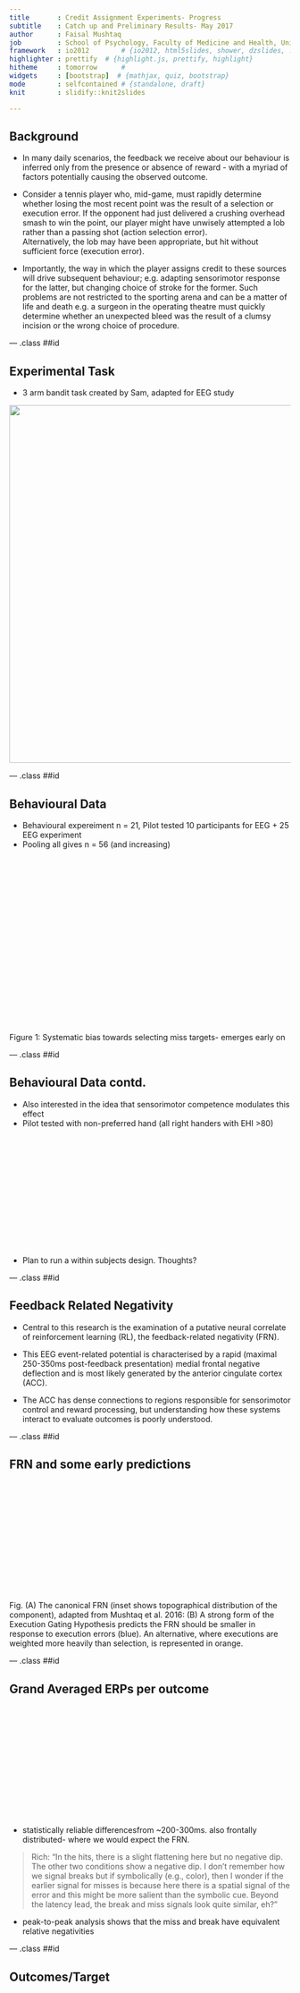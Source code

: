 ```yaml
---
title       : Credit Assignment Experiments- Progress
subtitle    : Catch up and Preliminary Results- May 2017
author      : Faisal Mushtaq
job         : School of Psychology, Faculty of Medicine and Health, University of Leeds
framework   : io2012        # {io2012, html5slides, shower, dzslides, ...}
highlighter : prettify  # {highlight.js, prettify, highlight}
hitheme     : tomorrow      # 
widgets     : [bootstrap]  # {mathjax, quiz, bootstrap}
mode        : selfcontained # {standalone, draft}
knit        : slidify::knit2slides

---
```


## Background
* In many daily scenarios, the feedback we receive about our behaviour is inferred only from the presence or absence of reward - with a myriad of factors potentially causing the observed outcome. 

* Consider a tennis player who, mid-game, must rapidly determine whether losing the most recent point was the result of a selection or execution error. If the opponent had just delivered a crushing overhead smash to win the point, our player might have unwisely attempted a lob rather than a passing shot (action selection error).  
Alternatively, the lob may have been appropriate, but hit without sufficient force (execution error). 

* Importantly, the way in which the player assigns credit to these sources will drive subsequent behaviour; e.g. adapting sensorimotor response for the latter, but changing choice of stroke for the former. Such problems are not restricted to the sporting arena and can be a matter of life and death e.g. a surgeon in the operating theatre must quickly determine whether an unexpected bleed was the result of a clumsy incision or the wrong choice of procedure. 

--- .class ##id  

## Experimental Task
* 3 arm bandit task created by Sam, adapted for EEG study

</div> <div style="position: relative; left: 0; top: 0px; z-index:100">
<img src='assets/img/Task_Overview.png' width="640px">
</div>

--- .class ##id  


## Behavioural Data

* Behavioural expereiment n = 21, Pilot tested 10 participants for EEG + 25 EEG experiment
* Pooling all gives n = 56 (and increasing)

</div> <div style="position: relative; left: 16700; top: 0px; z-index:200">
<img src='assets/img/Pooled_Decision_Dynamics.png' height="300px" width="950px">
</div>
Figure 1: Systematic bias towards selecting miss targets- emerges early on

--- .class ##id  

## Behavioural Data contd.
* Also interested in the idea that sensorimotor competence modulates this effect
* Pilot tested with non-preferred hand (all right handers with EHI >80)

<div style="position: relative; left: 16700; top: 0px; z-index:200">
<img src='assets/img/NP_Freq_Analysis.png' height="200px" width="300px">
</div>

* Plan to run a within subjects design. Thoughts?

--- .class ##id  


## Feedback Related Negativity

* Central to this research is the examination of a putative neural correlate of reinforcement learning (RL), the feedback-related negativity (FRN). 

* This EEG event-related potential is characterised by a rapid (maximal 250-350ms post-feedback presentation) medial frontal negative deflection and is most likely generated by the anterior cingulate cortex (ACC). 

* The ACC has dense connections to regions responsible for sensorimotor control and reward processing, but understanding how these systems interact to evaluate outcomes is poorly understood. 

--- .class ##id 

## FRN and some early predictions

<div style="position: relative; left: 16700; top: 0px; z-index:200">
<img src='assets/img/Fig2_TopView_EEG_Predictions.png' height="200px" width="600px">
</div>

Fig. (A) The canonical FRN (inset shows topographical distribution of the component), adapted from Mushtaq et al. 2016: (B) A strong form of the Execution Gating Hypothesis predicts the FRN should be smaller in response to execution errors (blue). An alternative, where executions are weighted more heavily than selection, is represented in orange.


--- .class ##id 

## Grand Averaged ERPs per outcome

<div style="position: relative; left: 16700; top: 0px; z-index:200">
<img src='assets/img/FRN_ERP_Scalp.png' height="200px" width="400px">
</div>

* statistically reliable differencesfrom ~200-300ms. also frontally distributed- where we would expect the FRN. 

> Rich: "In the hits, there is a slight flattening here but no negative dip.   The other two conditions show a negative dip. I don’t remember how we signal breaks but if symbolically (e.g., color), then I wonder if the earlier signal for misses
is because here there is a spatial signal of the error and this might be more salient than the symbolic cue. Beyond the latency lead, the break and miss signals look quite similar, eh?"

* peak-to-peak analysis shows that the miss and break have equivalent relative negativities

--- .class ##id  

## Outcomes/Target 

<div style="position: relative; left: 16700; top: 0px; z-index:200">
<img src='assets/img/TargetType_3panel_Outcomes.png' height="700px" width="1000px">
</div>

> Rich: Re neutral: Although a bit hard to see, the main effect here seems to be that Break FRN is attenuated in the Neutral case.  This would be puzzling if I am not misunderstanding neutral since neutral probability would be between high and low. Could you replot these data, with each panel for one type of outcome (miss, break, hit) and the three functions showing when the outcome was high, low, or neutral. This would be another way to see if the ERP to a particular
outcome varies as a function of probability.    

--- .class ##id  

## Targets/Outcome 

<div style="position: relative; left: 16700; top: 0px; z-index:200">
<img src='assets/img/OutcomeType_3panel_Targets.png' height="700px" width="900px">
</div>

> Rich: the new figure reveals another curious result. for the miss trials, there is a downward swoop at around 130 ms for the high break and high miss conditions.
any thoughts on that?  it seems to be influencing the amplitude differences prior to the FRN. Not sure what to make of this, but FRN is largest for neutral in miss condition and smallest for neutral in break condition.
This is certainly at odds with a nice ordering based on probability within each condition.

> Faisal: We can see a similar pattern for the Hit target panel too. It's a very early negativity and I'm not sure why this is happening but I'm also not too convinced by these fluctuations - they don't show up as statistically significant when I run the mass univariate test and correct for false discovery rate (but I am being very conservative with my approach and could sensibly be more lenient here). it's something I need to investigate further. Currently running through the early vs late trials analysis so I'll get on to this later in the week. But as it stands, it's clear that there isn't just a main effect of probability. 

--- .class ##id  

## More but not ready for prime time- yet...

* Inspired by the 2-armed bandit: an Interceptive timing version

* Manipulating feedback salience:

<div style="position: relative; left: 16700; top: 0px; z-index:200">
<img src='assets/img/Paradigm_Structure.png' height="700px" width="900px">
</div>

* (A) KP = Spatial; (B) KR = Binary

--- .class ##id  

## Interceptive timing results

* Conceptual replication: Consistent with the PNAS paper results- reduced risk aversion as feedback salience increases

* Veridical feedback

<div style="position: relative; left: 16700; top: 0px; z-index:200">
<img src='assets/img/Exp1_3panel.png' height="700px" width="900px">
</div>


--- .class ##id  

## Interceptive timing results contd.

* Pseudoveridical feedback

<div style="position: relative; left: 16700; top: 0px; z-index:200">
<img src='assets/img/Exp2_3panel.png' height="700px" width="900px">
</div>


--- .class ##id  

## Interceptive timing results contd.

* Pseudoveridical feedback + switch feedback within subjects

<div style="position: relative; left: 16700; top: 0px; z-index:200">
<img src='assets/img/Exp3_3panel.png' height="700px" width="900px">
</div>

--- .class ##id  

## And finally...

* PhD student (Jack Brookes) has been playing around with a VR version of the 3-arm bandit

<div style="position: relative; left: 16700; top: 0px; z-index:200">
<img src='assets/img/Capture.PNG' height="700px" width="660px">
</div>


* Havent quite figured the right parameters balancing task difficulty and no data collected yet but is lots of fun!...
